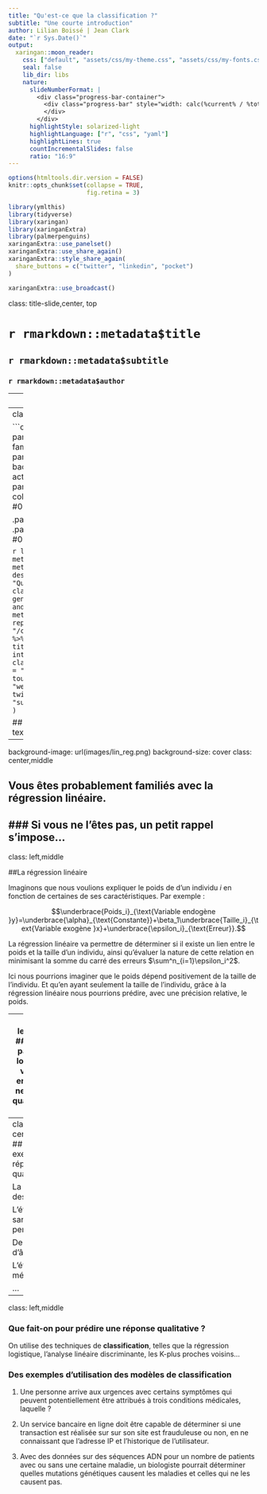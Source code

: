 ```yaml
---
title: "Qu'est-ce que la classification ?"
subtitle: "Une courte introduction"
author: Lilian Boissé | Jean Clark
date: "`r Sys.Date()`"
output:
  xaringan::moon_reader:
    css: ["default", "assets/css/my-theme.css", "assets/css/my-fonts.css"]
    seal: false
    lib_dir: libs 
    nature:
      slideNumberFormat: |
        <div class="progress-bar-container">
          <div class="progress-bar" style="width: calc(%current% / %total% * 100%);">
          </div>
        </div>
      highlightStyle: solarized-light
      highlightLanguage: ["r", "css", "yaml"]
      highlightLines: true
      countIncrementalSlides: false
      ratio: "16:9"
---
```


```r
options(htmltools.dir.version = FALSE)
knitr::opts_chunk$set(collapse = TRUE,
                      fig.retina = 3)

library(ymlthis)
library(tidyverse)
library(xaringan)
library(xaringanExtra)
library(palmerpenguins)
xaringanExtra::use_panelset()
xaringanExtra::use_share_again()
xaringanExtra::style_share_again(
  share_buttons = c("twitter", "linkedin", "pocket")
)
```

```r
xaringanExtra::use_broadcast()
```

class: title-slide,center, top

# `r rmarkdown::metadata$title`

## `r rmarkdown::metadata$subtitle`

### `r rmarkdown::metadata$author`


---
layout: true

background-image: url(images/mecen.png)
background-position: 97% 5%
background-size: 6%

---
class: center, middle

```css
.panelset {
  --panel-tab-font-family: Work Sans;
  --panel-tab-background-color-active: #fffbe0;
  --panel-tab-border-color-active: #023d4d;
}

.panelset .panel-tabs .panel-tab > a {
	color: #023d4d;
}
```


```r
library(metathis)
meta() %>%
  meta_general(
    description = "Qu'est-ce que la classification ?",
    generator = "xaringan and remark.js"
  ) %>% 
  meta_name("github-repo" = "/classification") %>% 
  meta_social(
    title = "Une introduction à la classification",
    url = "http://mecen-univ-tours.fr/",
    og_type = "website",
    twitter_card_type = "summary_large_image"
  )
```

## .big-text[Bienvenue.]
---
background-image: url(images/lin_reg.png)
background-size: cover
class: center,middle

## Vous êtes probablement familiés avec la régression linéaire.
### Si vous ne l'êtes pas, un petit rappel s'impose...
---
class: left,middle

##La régression linéaire

Imaginons que nous voulions expliquer le poids de d'un individu $i$ en fonction de certaines de ses caractéristiques. Par exemple :

$$\underbrace{Poids_i}_{\text{Variable endogène }y}=\underbrace{\alpha}_{\text{Constante}}+\beta_1\underbrace{Taille_i}_{\text{Variable exogène }x}+\underbrace{\epsilon_i}_{\text{Erreur}}.$$

La régression linéaire va permettre de déterminer si il existe un lien entre le poids et la taille d'un individu, ainsi qu'évaluer la nature de cette relation en minimisant la somme du carré des erreurs $\sum^n_{i=1}\epsilon_i^2$.

Ici nous pourrions imaginer que le poids dépend positivement de la taille de l'individu. Et qu'en ayant seulement la taille de l'individu, grâce à la régression linéaire nous pourrions prédire, avec une précision relative, le poids. 

---
class: left,middle
### Que se passe-t-il lorsque les variables endogènes ne sont pas quantitatives ?

Imaginons maintenant que nous voulions prédire le sexe de l'individu $i$ en fonction de sa taille.

$$Sexe_i=\alpha+\beta_1Taille_i+\epsilon_i.$$

La variable $Sexe$ prend une valeur quand c'est un homme (en général on affecte $0$) et une autre à la femme (en général $1$)
Tout de suite, un modèle de regression linéaire semble moins adapté. Pourquoi ?

Car ici, on essaye de prédire une **réponse qualitative**.

En prédisant une réponse qualitative on "**classe**" plutôt qu'on "**régresse**".

---
class: center,middle
## Des exemples de réponses qualitatives

 La couleur des yeux ;

 L'état de santé d'une personne ;

 Des tranches d'âges ;

 L'état de la météo ;

 ...
 
---
class: left,middle

### Que fait-on pour prédire une réponse qualitative ?

On utilise des techniques de **classification**, telles que la régression logistique, l'analyse linéaire discriminante, les K-plus proches voisins...

### Des exemples d'utilisation des modèles de classification

1. Une personne arrive aux urgences avec certains symptômes qui peuvent potentiellement être attribués à trois conditions médicales, laquelle ?

2. Un service bancaire en ligne doit être capable de déterminer si une transaction est réalisée sur sur son site est frauduleuse ou non, en ne connaissant que l'adresse IP et l'historique de l'utilisateur.

3. Avec des données sur des séquences ADN pour un nombre de patients avec ou sans une certaine maladie, un biologiste pourrait déterminer quelles mutations génétiques causent les maladies et celles qui ne les causent pas.



